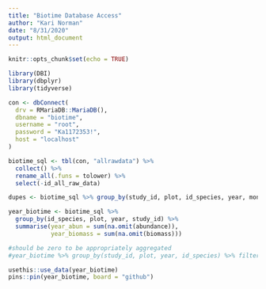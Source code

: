 ```yaml
---
title: "Biotime Database Access"
author: "Kari Norman"
date: "8/31/2020"
output: html_document
---
```


```r
knitr::opts_chunk$set(echo = TRUE)
```

```r
library(DBI)
library(dbplyr)
library(tidyverse)

con <- dbConnect(
  drv = RMariaDB::MariaDB(), 
  dbname = "biotime",
  username = "root",
  password = "Ka1172353!", 
  host = "localhost"
)

biotime_sql <- tbl(con, "allrawdata") %>% 
  collect() %>% 
  rename_all(.funs = tolower) %>%
  select(-id_all_raw_data)
```

```r
dupes <- biotime_sql %>% group_by(study_id, plot, id_species, year, month, day) %>% filter(n() >1)

year_biotime <- biotime_sql %>% 
  group_by(id_species, plot, year, study_id) %>% 
  summarise(year_abun = sum(na.omit(abundance)), 
            year_biomass = sum(na.omit(biomass)))

#should be zero to be appropriately aggregated
#year_biotime %>% group_by(study_id, plot, year, id_species) %>% filter(n()>1) %>% View()

usethis::use_data(year_biotime)
pins::pin(year_biotime, board = "github")
```

